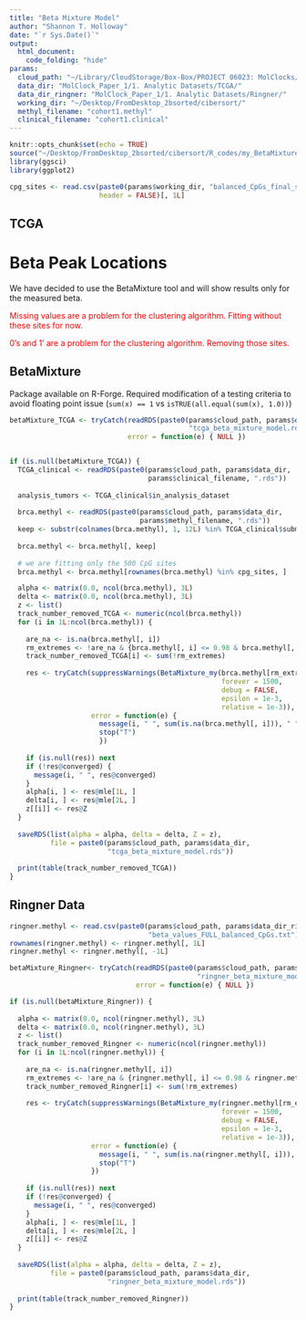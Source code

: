 ```yaml
---
title: "Beta Mixture Model"
author: "Shannon T. Holloway"
date: "`r Sys.Date()`"
output: 
  html_document:
    code_folding: "hide"
params:
  cloud_path: "~/Library/CloudStorage/Box-Box/PROJECT 06023: MolClocks/"
  data_dir: "MolClock_Paper_1/1. Analytic Datasets/TCGA/"
  data_dir_ringner: "MolClock_Paper_1/1. Analytic Datasets/Ringner/"
  working_dir: "~/Desktop/FromDesktop_2bsorted/cibersort/"
  methyl_filename: "cohort1.methyl"
  clinical_filename: "cohort1.clinical"
---
```


```r
knitr::opts_chunk$set(echo = TRUE)
source("~/Desktop/FromDesktop_2bsorted/cibersort/R_codes/my_BetaMixture.R")
library(ggsci)
library(ggplot2)
```

```r
cpg_sites <- read.csv(paste0(params$working_dir, "balanced_CpGs_final_set.txt"),
                      header = FALSE)[, 1L]
```

## TCGA

# Beta Peak Locations {.tabset}

We have decided to use the BetaMixture tool and will show results only for the
measured beta.

<span style="color:red">Missing values are a problem for the clustering algorithm.
Fitting without these sites for now.</span>

<span style="color:red">0's and 1' are a problem for the clustering algorithm.
Removing those sites.</span>

## BetaMixture

Package available on R-Forge. Required modification of a testing criteria
to avoid floating point issue (`sum(x) == 1` vs `isTRUE(all.equal(sum(x), 1.0))`)

```r
betaMixture_TCGA <- tryCatch(readRDS(paste0(params$cloud_path, params$data_dir,
                                            "tcga_beta_mixture_model.rds")),
                             error = function(e) { NULL })


if (is.null(betaMixture_TCGA)) {
  TCGA_clinical <- readRDS(paste0(params$cloud_path, params$data_dir,
                                  params$clinical_filename, ".rds"))
  
  analysis_tumors <- TCGA_clinical$in_analysis_dataset
  
  brca.methyl <- readRDS(paste0(params$cloud_path, params$data_dir,
                                params$methyl_filename, ".rds"))
  keep <- substr(colnames(brca.methyl), 1, 12L) %in% TCGA_clinical$submitter_id[analysis_tumors]
  
  brca.methyl <- brca.methyl[, keep]
  
  # we are fitting only the 500 CpG sites
  brca.methyl <- brca.methyl[rownames(brca.methyl) %in% cpg_sites, ]

  alpha <- matrix(0.0, ncol(brca.methyl), 3L)
  delta <- matrix(0.0, ncol(brca.methyl), 3L)
  z <- list()
  track_number_removed_TCGA <- numeric(ncol(brca.methyl))
  for (i in 1L:ncol(brca.methyl)) {
    
    are_na <- is.na(brca.methyl[, i])
    rm_extremes <- !are_na & {brca.methyl[, i] <= 0.98 & brca.methyl[, i] >= 0.02}
    track_number_removed_TCGA[i] <- sum(!rm_extremes)
    
    res <- tryCatch(suppressWarnings(BetaMixture_my(brca.methyl[rm_extremes, i], K = 3, 
                                                    forever = 1500,
                                                    debug = FALSE,
                                                    epsilon = 1e-3, 
                                                    relative = 1e-3)),
                    error = function(e) {
                      message(i, " ", sum(is.na(brca.methyl[, i])), " ", e$message)
                      stop("T")
                      })
    
    if (is.null(res)) next
    if (!res@converged) {
      message(i, " ", res@converged)
    }
    alpha[i, ] <- res@mle[1L, ]
    delta[i, ] <- res@mle[2L, ]
    z[[i]] <- res@Z
  }
  
  saveRDS(list(alpha = alpha, delta = delta, Z = z), 
          file = paste0(params$cloud_path, params$data_dir,
                        "tcga_beta_mixture_model.rds"))
  
  print(table(track_number_removed_TCGA))
}
```

## Ringner Data

```r
ringner.methyl <- read.csv(paste0(params$cloud_path, params$data_dir_ringner, 
                                  "beta_values_FULL_balanced_CpGs.txt"), sep = "\t")
rownames(ringner.methyl) <- ringner.methyl[, 1L]
ringner.methyl <- ringner.methyl[, -1L]
```

```r
betaMixture_Ringner<- tryCatch(readRDS(paste0(params$cloud_path, params$data_dir_ringner,
                                              "ringner_beta_mixture_model.rds")),
                               error = function(e) { NULL })

if (is.null(betaMixture_Ringner)) {
  
  alpha <- matrix(0.0, ncol(ringner.methyl), 3L)
  delta <- matrix(0.0, ncol(ringner.methyl), 3L)
  z <- list()
  track_number_removed_Ringner <- numeric(ncol(ringner.methyl))
  for (i in 1L:ncol(ringner.methyl)) {
    
    are_na <- is.na(ringner.methyl[, i])
    rm_extremes <- !are_na & {ringner.methyl[, i] <= 0.98 & ringner.methyl[, i] >= 0.02}
    track_number_removed_Ringner[i] <- sum(!rm_extremes)
    
    res <- tryCatch(suppressWarnings(BetaMixture_my(ringner.methyl[rm_extremes, ], K = 3, 
                                                    forever = 1500,
                                                    debug = FALSE,
                                                    epsilon = 1e-3, 
                                                    relative = 1e-3)),
                    error = function(e) {
                      message(i, " ", sum(is.na(ringner.methyl[, i])), " ", e$message)
                      stop("T")
                    })
  
    if (is.null(res)) next
    if (!res@converged) {
      message(i, " ", res@converged)
    }
    alpha[i, ] <- res@mle[1L, ]
    delta[i, ] <- res@mle[2L, ]
    z[[i]] <- res@Z
  }
  
  saveRDS(list(alpha = alpha, delta = delta, Z = z), 
          file = paste0(params$cloud_path, params$data_dir,
                        "ringner_beta_mixture_model.rds"))
  
  print(table(track_number_removed_Ringner))
}
```